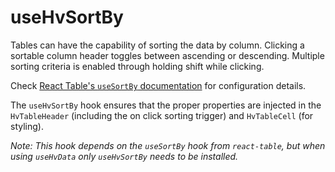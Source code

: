 
<Meta
  of={TableHooksStories}
  title="Visualizations/Table/Table Hooks/useHvSortBy"
/>

# useHvSortBy

Tables can have the capability of sorting the data by column. Clicking a sortable column header toggles between ascending or descending. Multiple sorting criteria
is enabled through holding shift while clicking.

Check [React Table's `useSortBy` documentation](https://react-table-v7-docs.netlify.app/docs/api/useSortBy) for configuration details.

The `useHvSortBy` hook ensures that the proper properties are injected in the `HvTableHeader` (including the on click sorting trigger) and `HvTableCell` (for styling).

_Note: This hook depends on the `useSortBy` hook from `react-table`, but when using `useHvData` only `useHvSortBy` needs to be installed._

<Canvas of={TableHooksStories.UseHvSortByStory} />

